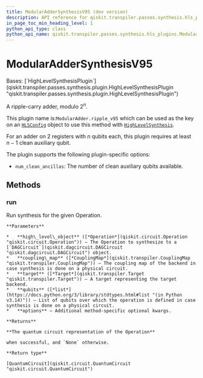 ```yaml
---
title: ModularAdderSynthesisV95 (dev version)
description: API reference for qiskit.transpiler.passes.synthesis.hls_plugins.ModularAdderSynthesisV95 in the dev version of qiskit
in_page_toc_min_heading_level: 1
python_api_type: class
python_api_name: qiskit.transpiler.passes.synthesis.hls_plugins.ModularAdderSynthesisV95
---
```


# ModularAdderSynthesisV95

<Class id="qiskit.transpiler.passes.synthesis.hls_plugins.ModularAdderSynthesisV95" isDedicatedPage={true} github="https://github.com/Qiskit/qiskit/tree/main/qiskit/transpiler/passes/synthesis/hls_plugins.py#L1767-L1792" signature="qiskit.transpiler.passes.synthesis.hls_plugins.ModularAdderSynthesisV95" modifiers="class">
  Bases: [`HighLevelSynthesisPlugin`](qiskit.transpiler.passes.synthesis.plugin.HighLevelSynthesisPlugin "qiskit.transpiler.passes.synthesis.plugin.HighLevelSynthesisPlugin")

  A ripple-carry adder, modulo $2^n$.

  This plugin name is:`ModularAdder.ripple_v95` which can be used as the key on an [`HLSConfig`](qiskit.transpiler.passes.HLSConfig "qiskit.transpiler.passes.HLSConfig") object to use this method with [`HighLevelSynthesis`](qiskit.transpiler.passes.HighLevelSynthesis "qiskit.transpiler.passes.HighLevelSynthesis").

  For an adder on 2 registers with $n$ qubits each, this plugin requires at least $n-1$ clean auxiliary qubit.

  The plugin supports the following plugin-specific options:

  *   `num_clean_ancillas`: The number of clean auxiliary qubits available.

  ## Methods

  ### run

  <Function id="qiskit.transpiler.passes.synthesis.hls_plugins.ModularAdderSynthesisV95.run" github="https://github.com/Qiskit/qiskit/tree/main/qiskit/transpiler/passes/synthesis/hls_plugins.py#L1782-L1792" signature="run(high_level_object, coupling_map=None, target=None, qubits=None, **options)">
    Run synthesis for the given Operation.

    **Parameters**

    *   **high\_level\_object** ([*Operation*](qiskit.circuit.Operation "qiskit.circuit.Operation")) – The Operation to synthesize to a [`DAGCircuit`](qiskit.dagcircuit.DAGCircuit "qiskit.dagcircuit.DAGCircuit") object.
    *   **coupling\_map** ([*CouplingMap*](qiskit.transpiler.CouplingMap "qiskit.transpiler.CouplingMap")) – The coupling map of the backend in case synthesis is done on a physical circuit.
    *   **target** ([*Target*](qiskit.transpiler.Target "qiskit.transpiler.Target")) – A target representing the target backend.
    *   **qubits** ([*list*](https://docs.python.org/3/library/stdtypes.html#list "(in Python v3.14)")) – List of qubits over which the operation is defined in case synthesis is done on a physical circuit.
    *   **options** – Additional method-specific optional kwargs.

    **Returns**

    **The quantum circuit representation of the Operation**

    when successful, and `None` otherwise.

    **Return type**

    [QuantumCircuit](qiskit.circuit.QuantumCircuit "qiskit.circuit.QuantumCircuit")
  </Function>
</Class>

